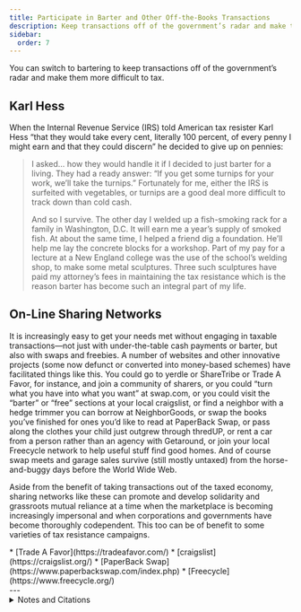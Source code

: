 ```yaml
---
title: Participate in Barter and Other Off-the-Books Transactions
description: Keep transactions off of the government’s radar and make them more difficult to tax.
sidebar:
  order: 7
---
```


You can switch to bartering to keep transactions off of the government’s radar and make them more difficult to tax.

## <Badge text="Example" size="medium" /> Karl Hess

When the Internal Revenue Service (IRS) told American tax resister Karl Hess “that they would take every cent, literally 100 percent, of every penny I might earn and that they could discern” he decided to give up on pennies:

> I asked… how they would handle it if I decided to just barter for a living.
> They had a ready answer: “If you get some turnips for your work, we’ll take the turnips.”
> Fortunately for me, either the IRS is surfeited with vegetables, or turnips are a good deal more difficult to track down than cold cash.
>
> And so I survive.
> The other day I welded up a fish-smoking rack for a family in Washington, D.C.
> It will earn me a year’s supply of smoked fish.
> At about the same time, I helped a friend dig a foundation.
> He’ll help me lay the concrete blocks for a workshop.
> Part of my pay for a lecture at a New England college was the use of the school’s welding shop, to make some metal sculptures.
> Three such sculptures have paid my attorney’s fees in maintaining the tax resistance which is the reason barter has become such an integral part of my life.

## <Badge text="Example" size="medium" /> On-Line Sharing Networks

It is increasingly easy to get your needs met without engaging in taxable transactions—not just with under-the-table cash payments or barter, but also with swaps and freebies.
A number of websites and other innovative projects (some now defunct or converted into money-based schemes) have facilitated things like this.
You could go to yerdle or ShareTribe or Trade A Favor, for instance, and join a community of sharers, or you could “turn what you have into what you want” at swap.com, or you could visit the “barter” or “free” sections at your local craigslist, or find a neighbor with a hedge trimmer you can borrow at NeighborGoods, or swap the books you’ve finished for ones you’d like to read at PaperBack Swap, or pass along the clothes your child just outgrew through thredUP, or rent a car from a person rather than an agency with Getaround, or join your local Freecycle network to help useful stuff find good homes.
And of course swap meets and garage sales survive (still mostly untaxed) from the horse-and-buggy days before the World Wide Web.

Aside from the benefit of taking transactions out of the taxed economy, sharing networks like these can promote and develop solidarity and grassroots mutual reliance at a time when the marketplace is becoming increasingly impersonal and when corporations and governments have become thoroughly codependent.
This too can be of benefit to some varieties of tax resistance campaigns.

<Aside type="tip" title="Links">
* [Trade A Favor](https://tradeafavor.com/)
* [craigslist](https://craigslist.org/)
* [PaperBack Swap](https://www.paperbackswap.com/index.php)
* [Freecycle](https://www.freecycle.org/)
</Aside>

<Aside type="wikipedia" title="Wikipedia">
  <WikipediaBadge title="Karl Hess" />
  <WikipediaBadge title="Barter" />
  <WikipediaBadge title="Collaborative consumption" />
  <WikipediaBadge title="Gift economy" />
  <WikipediaBadge title="Natural economy" />
</Aside>
---

<details>
<summary>Notes and Citations</summary>

* Hess, Karl “Bartering” <i>We Won’t Pay: A Tax Resistance Reader</i> (2008) pp. 438–41

</details>

